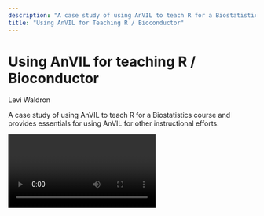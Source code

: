 ```yaml
---
description: "A case study of using AnVIL to teach R for a Biostatistics course and provides essentials for using AnVIL for other instructional efforts."
title: "Using AnVIL for Teaching R / Bioconductor"
---
```


# Using AnVIL for teaching R / Bioconductor

<Subheader>Levi Waldron</Subheader>

A case study of using AnVIL to teach R for a Biostatistics course and provides essentials for using AnVIL for other instructional efforts.

<Video url="https://youtu.be/U28gdlVg958" />

<Alert icon={false} severity="info">
  <AlertTitle>Notes</AlertTitle>

  1. Doing this on your own will require a billing account. We provide a billing account during the workshop, but if you're following along on your own see '[Set up Billing](/learn/data-analysts/using-anvil-for-teaching-r-bioconductor#set-up-billing)' for options to create a billing account.
  1. Access to the workspace we use requires registration; please [sign up](https://forms.gle/HCY2DM2QsuxAwdhv6) with your AnVIL email address.

</Alert>

## Learning Objectives

This week provides a case study of using AnVIL to teach R for a Biostatistics course and provides essentials for using AnVIL for other instructional efforts. These methods are also appropriate for sharing resources within a lab group. This workshop also briefly reviews some applications of GitHub and GitHub Actions in this context. Specific learning objectives:

- Set up a workspace for teaching a course.
- Share AnVIL computing through billing account or shared workspace, and decide which is most appropriate for your use.
- Choose from available billing options:
  - Direct from Google.
  - Pre-paid and post-paid invoices through a reseller such as Onix.
  - STRIDES discount program for NIH-funded research using Cloud computing.
- Be aware of some options for using GitHub to deliver course materials to a central course site, DockerHub, and downstream applications.

## Key Resources

#### AnVIL/Terra Setup

- [Popup workshop workspace](https://anvil.terra.bio/#workspaces/lwaldron-research/Teaching%20on%20AnVIL%20popup%20workshop)
- [Share a workspace](https://support.terra.bio/hc/en-us/articles/360034540171-How-to-share-a-workspace)

#### Billing

- NIH STRIDES initiative: [https://datascience.nih.gov/strides](https://datascience.nih.gov/strides)
- Onix re-selling of Google Cloud: [https://www.onixnet.com/onspend-cloud-billing](https://www.onixnet.com/onspend-cloud-billing)

#### GitHub Templates

- [https://bios2.waldronlab.io](https://bios2.waldronlab.io): course pkgdown website
- GitHub Actions within [https://github.com/waldronbios2/cunybios2](https://github.com/waldronbios2/cunybios2) (pkgdown, push to Docker Hub) and [https://github.com/waldronbios2/templatesession](https://github.com/waldronbios2/templatesession) (trigger main site action)

#### General AnVIL/Terra

- [https://anvilproject.org](/) for an introduction to AnVIL. AnVIL provides secure access to open and controlled data resources, and the computational environment required to effectively analyze the data. AnVIL can be used for large-scale workflows processing very large data sets, and for interactive analysis of derived or more modest datasets.
- https://anvil.terra.bio to use the AnVIL platform.

## Workshop Activities

1. Go through the course movements as a student (from popup [workspace](https://anvil.terra.bio/#workspaces/lwaldron-research/Teaching%20on%20AnVIL%20popup%20workshop))
1. Review details of course set up as an instructor
1. Discuss options for billing
1. Discuss alternatives to AnVIL/Terra

## Course setup on AnVIL/Terra

### Create a new "Group"

A "group" allows you to provide and revoke access as a group rather than as individuals, and to provide all the same accesses to someone new just by adding them to the appropriate group. You could have groups for your course, lab groups, etc.

1. Ask students to sign into anvil.terra.bio using a Gmail or G Suite address, then provide you that email address. They need to sign in before I can add them to the group, but can be added at any later time.
1. Under the top-left hamburger icon, clicked on your account name and then "Groups"
1. Create a New Group + (allow anyone to request access). Use an easily searchable group name (e.g. Bioconductor_PopUps), since I am a member of many unrelated groups.
1. Add a User for each of my students, making each student a "Member". I added the course TA as an "owner" to allow them to manage the group as well.

### Create an anvil.terra.bio workspace

At this point, you need an existing billing account to connect the new workspace to. Under the "hamburger" menu at the top left, click "+" next to WORKSPACES:

![Create a Workspace](/consortia/learn/data-analysts/using-anvil-create-workspace.png)

### Give compute permissions, option 1: on the shared workspace

Using this option, everyone will share the same workspace but will each have their own "persistent disk" attached to their RStudio or notebook runtimes.

Notes:

- Any files you make available through the workspace will be directly accessible using `AnVIL:gsutil_cp()`.
- Group members will _only_ be able to compute on this workspace.

Steps:

1. Click on the vertical dots in a circle on the top right-hand side.
1. Click "Share"
1. Type in name of the group created above, with the help of autocomplete. e.g., Bioconductor_PopUps@firecloud.org.
1. Choose "Writer" and check the box "Can compute"
1. "Save"

### Give compute permissions, option 2: on the billing account

Notes:

- This will allow students to create new workspaces or do anything else on this billing account
- Students will work on clones of the workspace, not the same workspace itself
  ![Add User to Billing Project](/consortia/learn/data-analysts/using-anvil-add-user-to-billing.png)

Steps:

1. Under the top-left hamburger icon, clicked on your account name and then "Billing"
1. Choose a billing project
1. Choose "Add a User"
1. Add the group created above, e.g. Bioconductor_PopUps@firecloud.org

## Course setup on GitHub

This course setup is GitHub-centric and uses AnVIL/Terra only as an end-user computing environment. It pulls data from GitHub or other online resources and does not use the AnVIL/Terra workspace for anything other than providing compute.

This setup is more complicated than you probably need: for most instructors, a single course GitHub repo would probably suffice, and you probably don’t need a course Docker image. In the simplest possible setup, create a single (private or public) course repo, and skip down to the section "[Post AnVIL/Terra instructions to students](/learn/data-analysts/using-anvil-for-teaching-r-bioconductor#post-anvilterra-instructions-to-students)."

![GitHub Actions](/consortia/learn/data-analysts/using-anvil-github-actions.png)

Source: [2021-05-24 GitHub + AnVIL-Terra course setup](https://docs.google.com/presentation/d/170eYKHAr4HpohPC8DFg9-jlSNqY9Sdrqk1WCi9msMHY/edit?usp=sharing)

You might use this setup as a template if you want to do any of the following:

1. have independent R packages / GitHub repos for each of multiple course units
1. have a central course GitHub repo that:
   1. auto-updates after a push to itself or any individual session repo
   1. builds a GitHub Pages site that links to each session
   1. builds a Docker image containing
      1. all needed packages for all sessions installed
      1. all materials from individual sessions, using git submodule

## The main site

[waldronbios2/cunybios2: Lecture and lab materials for CUNY SPH Biostatistics 2](https://github.com/waldronbios2/cunybios2)

- provides an auto-updating table linking to all 10 class sessions as git submodules
- creates a Docker image ([Dockerfile](https://github.com/waldronbios2/cunybios2/blob/master/Dockerfile)) containing RStudio and all needed packages
- contains a [GitHub Action](https://github.com/waldronbios2/cunybios2/blob/master/.github/workflows/build.yaml) to build the table, course pkgdown site ([https://bios2.waldronlab.io/](https://bios2.waldronlab.io/)), and push the Docker image to [DockerHub](https://hub.docker.com/repository/docker/waldronbios2/cunybios2)
- This Docker image is also auto-imported to [http://app.orchestra.cancerdatasci.org/](http://app.orchestra.cancerdatasci.org/)

## Template sessions

- See [https://github.com/waldronbios2/templatesession](https://github.com/waldronbios2/templatesession)
- Its [GitHub Action](https://github.com/waldronbios2/templatesession/blob/master/.github/workflows/pkgdown.yaml) builds a pkgdown site for one class session and triggers a rebuild of the main site.

## Note about GitHub Templates

Note, these are GitHub _templates_: if you want to copy them as a starting point, choose **Use this template** instead of forking to create stand-alone repositories with their own issues, etc.

![GitHub Template](/consortia/learn/data-analysts/using-anvil-github-template.png)

Main site: [https://github.com/waldronbios2/cunybios2](https://github.com/waldronbios2/cunybios2)
Template session: [https://github.com/waldronbios2/templatesession](https://github.com/waldronbios2/templatesession)

## Post AnVIL/Terra Instructions to Students

The Workspace is a good place to give step-by-step instructions to students for getting started. I’ve used versions of the following for my classes, and it will make a good boilerplate starting point. Skip the "git submodule" commands if you decide not to use git submodules. Here is the text I have currently placed on the Workspace for this workshop.

## Getting Started on this Workspace as a _Student_

1. Sign in using a Gmail address, and let me know that Gmail address.
1. Go to our [course workspace](https://anvil.terra.bio/#workspaces/lwaldron-research/Teaching%20on%20AnVIL%20popup%20workshop)
   If I've added you to the workspace it will appear under your "View Workspaces" as "Teaching on AnVIL popup workshop".
1. At the top right, click on "Cloud Environment" and click "Customize".
1. Under "Application Configuration" choose a community-maintained RStudio environment, "RStudio". You can also reduce the number of CPUs to 2 and the persistent disk size to 20GB to reduce the costs unless you need more. You can always increase them later at any time. If nothing happens, it's because I haven't added you to the workspace yet to grant you free computing - otherwise, you would have to set up a billing account. Click "Create".
1. You should then see an R icon in the top-right hand corner, which starts RStudio in your browser. The first time you do this, or after you haven't used it for some hours, it will take a minute or two to start up. You won't have to repeat steps 3 or 4 next time unless you want to change your compute resources.

Terra will pause the computing environment automatically after a period of inactivity to avoid unnecessary costs, and you can tune the compute resources to what you need for your analysis, so it's a pretty nice system! You upload and download files through RStudio. Your work will remain saved on your persistent disk.

## Cloning course materials from git submodules _for students_

1. In RStudio, select "File - New Project" (no need to save workspace image, I never do. That's a copy of any objects in memory in your R session, but you want to create these with your script anyways)
1. Choose "Version Control" then "Git"
1. Enter the URL: [https://github.com/waldronbios2/cunybios2.git](https://github.com/waldronbios2/cunybios2.git). Also enter any directory name (e.g. "lectures and labs" or "cunybios2"), and click "Browse" to choose the current directory. Then click "Create Project"
1. On the bottom left-hand quadrant of RStudio, click "Terminal". In the terminal, enter the following two commands:
   ```shell
   git submodule init
   git submodule update
   ```
1. That's it! You can now find 10 sessions worth of lecture and lab code, e.g. in "File - Open" or the file browser, click on "Session1" and "vignettes" to see the lecture and lab materials. Once you open a Rmd file you can click "Knit" to build it.

Please let me know about your experience using the Terra/AnVIL Cloud environment, what you like, and what you don't like.

## Making Commits to GitHub from AnVIL/Terra

Authenticating to make commits to GitHub from AnVIL/Terra is a bit different than local GitHub use. You can use the ssh approach or the HTTPS approach. Although I always use the ssh approach locally, I haven’t decided yet which is better for use on AnVIL/Terra.

In the ssh approach, you create a different ssh keypair in the persistent disk for each Workspace. In the HTTPS approach, you can use the same or different GitHub Access Tokens for each Workspace persistent disk. In the ssh approach, you will authenticate using your ssh keypair and a passphrase you should set when creating the keypair. In the HTTPS approach, you will authenticate with a text "access token" generated by GitHub.

### ssh Approach

Clone the GitHub repo using the SSH option under Code, which starts with "git@". For example, git@github.com:waldronlab/AppStatBio.git. In your AnVIL/Terra RStudio session:

1. Use the "Terminal" in RStudio to type: `ssh-keygen`. It is probably a good idea to use a passphrase for your ssh key any time you are storing it remotely, otherwise anyone with access to the key pair generated will be able to act as you on GitHub. I understand that your notebook/RStudio runtime "persistent disk" is normally not shared, but it might be easy to copy/backup your keys to a shared workspace volume. It just seems much safer to use a passphrase for your ssh keys in this context.
1. Type `cat ~/.ssh/id_rsa.pub` and copy the output to the clipboard.
1. At [https://github.com/settings/keys](https://github.com/settings/keys), choose "New SSH key", give it a useful title like "My first Terra Workspace" and paste the key here.
1. Clone any GitHub repos using the "ssh" option, and you should then be able to push back to GitHub.

### HTTPS Approach

Clone the GitHub repo using the HTTPS option under Code, which starts with "https". For example, [https://github.com/waldronlab/AppStatBio.git](https://github.com/waldronlab/AppStatBio.git). In your Terra RStudio session, enter the "Terminal" to configure your user, for example:

```shell
git config --global user.name lwaldron
```

If you’re using 2FA for github.com (as you should be), you now have to create a GitHub personal access token using instructions from [https://docs.github.com/en/github/authenticating-to-github/creating-a-personal-access-token](https://docs.github.com/en/github/authenticating-to-github/creating-a-personal-access-token) instead of using your login password. The process is:

1. [https://github.com/settings/tokens/new](https://github.com/settings/tokens/new)
1. Add a note like "Terra workspace 1", select "repo", then "Generate token"
1. Copy the long token provided, and use it in place of your password to authenticate by HTTPS.

This token can be deleted at any time to remove access from anywhere it is being used.

In RStudio, use the git menus to commit and push. You will be asked for your username and password the first time that you push after a runtime is opened. Use your usual GitHub username, and the token created above for your password. Note, you have to store this text token somewhere because it is only visible once from GitHub.

## Set up Billing

### Option 1: Direct from Google

- Follow instructions at [Set up billing with $300 Google credits to explore Terra](https://support.terra.bio/hc/en-us/articles/360046295092) to enable billing for your own projects.

### Option 2: Use a Reseller

Using a reseller likely requires some work to set up an agreement between your institution and the reseller, but provides some advantages:

1. No additional cost over direct billing from Google
1. Pay by invoice rather than credit card (i.e. pay directly from the grant)
1. Integration with NIH STRIDES program
1. An extra layer of protection against overspending
1. Additional budgeting and cost visualization tools

![Using a Reseller](/consortia/learn/data-analysts/using-anvil-using-a-reseller.png)

My impression is that academic collaborations are a small but valued part of these reseller company’s business, that they have a lot of Cloud computing expertise, and are willing to provide personal customer support at a level not available directly from Google or AWS.

I had to set up Onix as a "vendor" for CUNY, which included an IT security review and a legal review of their contract. There was actually back & forth on language in the contract before it was agreed and fully executed. This took several months, but the people at Onix were active in working directly with the university people to make it happen. Now, anyone else at CUNY can use Onix without having to do any of this.

Dana-Farber provides a good example of institutional streamlining of this process for other researchers at the same institution (they also use Onix, to provide STRIDES discounts (see below): [https://informatics-analytics.dfci.harvard.edu/nih-strides-initiative-gcp-account](https://informatics-analytics.dfci.harvard.edu/nih-strides-initiative-gcp-account)).

### NIH STRIDES

The NIH Science and Technology Research Infrastructure for Discovery, Experimentation, and Sustainability (STRIDES, [https://datascience.nih.gov/strides](https://datascience.nih.gov/strides)) program is open to all NIH-funded organizations and institutions. It provides some services and training, including enhanced support agreements with Google and AWS. It also provides discounts on commercial cloud services (Google, AWS, maybe others to come).

Using NIH STRIDES requires setting up an agreement like noted above between your university and a commercial reseller. I use Onix ([https://www.onixnet.com/contact-onix](https://www.onixnet.com/contact-onix)) for both Google and AWS, but two other companies are also listed at [https://cloud.nih.gov/about-strides/partners/](https://cloud.nih.gov/about-strides/partners/): [https://www.carahsoft.com/google](https://www.carahsoft.com/google) for Google, and [https://www.4points.com/contract-vehicles/nih-strides-initiative/](https://www.4points.com/contract-vehicles/nih-strides-initiative/) for AWS.

An NIH STRIDES account works exactly the same way as the reseller option above, except that each billing account is linked with an NIH grant.

STRIDES discounts typically range from 10-25%, depending on the cloud service provider, and the specific services used.

## Note About Costs

With modest compute requirements, the costs on Google Cloud are very low. AnVIL/Terra’s auto-off feature prevents unintentional costs from leaving a runtime on. Typical running cloud compute cost in AnVIL/Terra is $0.25 per hour (4 CPUs, 26GB RAM); maximum is $5.69 per hr (96 CPUs, 624 GB RAM). However, one student willingly running up the costs could necessitate shutting down the free offering. I don’t currently know how to identify that student if it were to happen.

![Google Cloud Costs](/consortia/learn/data-analysts/using-anvil-costs.png)

## Alternatives to AnVIL/Terra

Pros and cons according to Levi (open for debate and correction)

- [rstudio.cloud](https://rstudio.cloud)
  - Pros: simpler, more R-focused, more polished/mature interface.
  - Cons: More expensive, less scalable, no special access to NIH data or discounts
- [Microsoft Azure Databricks](https://docs.microsoft.com/en-us/azure/databricks/spark/latest/sparkr/rstudio)
  - Pros: Simpler integration between workspace and notebooks / RStudio in the native interface using the [Databricks File System (DBFS)](https://docs.microsoft.com/en-us/azure/databricks/data/databricks-file-system); Azure will be joining AnVIL/Terra soon.
  - Cons: less experience in our community. Honestly, I used Azure Jupyter Notebooks a few years ago but haven’t tried the new Databricks thing.
- [Renku](https://renkulab.io/)
  - Pros: Free, non-commercial (ETH / EPFL Swiss Data Science Center). Simple to use any DockerHub image.
  - Cons: No "persistent disk", preserving a file between sessions requires committing to a GitLab project: good for reproducible analysis, but may have a learning curve for students. Available free resources are limited (currently 1GB for datasets), although you _could_ set up Renku on any Kubernetes cluster ([https://renku.readthedocs.io/en/latest/admin/index.html](https://renku.readthedocs.io/en/latest/admin/index.html)) and you can request additional resources for specific purposes.
- [http://app.orchestra.cancerdatasci.org/](http://app.orchestra.cancerdatasci.org/)
  - Pros: Free (runs on Google but currently funded by NCI, managed by Sean Davis). Runs any service from any image on DockerHub on request from Sean Davis, with no additional setup.
  - Cons: No persistent disk, any installed packages or modified files are lost after 8h. Available free resources are limited.
- Run your own RStudio Server
  - Pros: Might be free and have large resources.
  - Cons: You are responsible for security, maintenance, and downtime. Institutional servers are usually behind firewalls.
- Students’ own Computers
  - Pros: "Not my problem"
  - Cons: Outdated software leads to package installation problems. Lost work. Very unequal resources.
